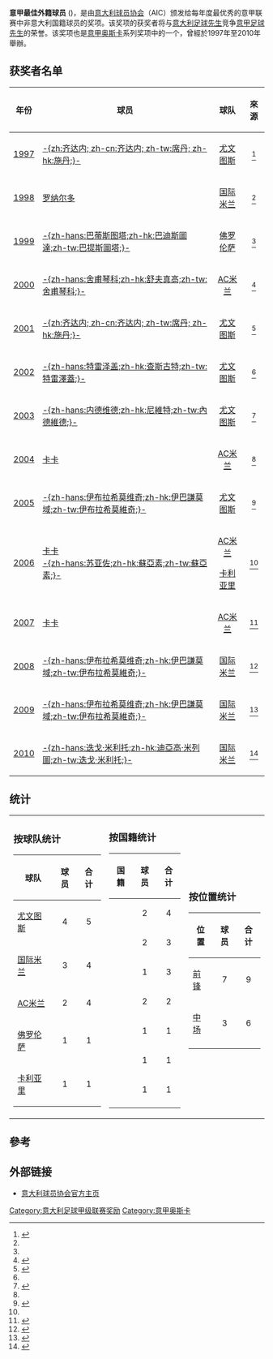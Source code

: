 {{noteTA|G1=意甲}}
{{Infobox sports award
| name        = 意甲最佳外籍球員
| image       = 
| image_size  = 
| alt         =
| caption     = 
| sport       = [[足球|足球]]
| competition = [[意甲|意甲]]
| discipline  =
| givenfor    = 意甲賽季最佳表現的外籍球員
| english     =
| localnames  = {{native name|it|Migliore calciatore straniero AIC}}
| nickname    =
| sponsor     =
| location    =
| country     = 意大利
| presenter   = [[意大利足球運動員協會|意大利足球運動員協會]] (AIC)
| first       = 1997
| number      = 14
| last        = 2010
| firstwinner = {{flagicon|FRA}} [[齐达内|-{zh:齐达内; zh-cn:齐达内; zh-tw:席丹; zh-hk:施丹;}-]] (1997)
| mostwins    = {{unbulleted list|{{flagicon|SWE}} [[伊布拉希莫维奇|-{zh-hans:伊布拉希莫维奇;zh-hk:伊巴謙莫域;zh-tw:伊布拉希莫維奇;}-]]|{{flagicon|BRA}} [[卡卡|卡卡]]|(各 3 次)}}
| mostrecent  = {{flagicon|ARG}} [[迪亞高·米列圖|-{zh-hans:迭戈·米利托;zh-hk:迪亞高·米列圖;zh-tw:迭戈·米利托;}-]] (2010)
| url         = {{URL|https://grangala.assocalciatori.it/gran-gala-del-calcio-2/gran-gala-del-calcio-categorie-premiate/|官方網站}}
}}

'''意甲最佳外籍球员''' ({{lang-it|Migliore calciatore straniero}})，是由[[意大利球员协会|意大利球员协会]]（AIC）颁发给每年度最优秀的意甲联赛中非意大利国籍球员的奖项。该奖项的获奖者将与[[意大利足球先生|意大利足球先生]]竞争[[意甲足球先生|意甲足球先生]]的荣誉。该奖项也是[[意甲奥斯卡|意甲奥斯卡]]系列奖项中的一个，曾經於1997年至2010年舉辦。

==获奖者名单==

{|class = "sortable wikitable" align=center;
|- 
!年份
!球员
!球队
!來源
|-
|<center>[[1996年至1997年意大利足球甲级联赛|1997]]
|{{flagicon|FRA}} [[齐达内|-{zh:齐达内; zh-cn:齐达内; zh-tw:席丹; zh-hk:施丹;}-]]
|<center>[[尤文图斯|尤文图斯]]
|<center><ref name=":0">{{Cite web|title=Albo d'Oro|url=http://www.assocalciatori.it/Pagine/AlbodOro/tabid/161/language/en-US/Default.aspx|url-status=dead|archive-url=https://web.archive.org/web/20130515095258/http://www.assocalciatori.it/Pagine/AlbodOro/tabid/161/language/en-US/Default.aspx|archive-date=2013-05-15|access-date=2013-05-15|website=AssoCalciotori.it|language=it}}</ref></center>
|-
|<center>[[1997年至1998年意大利足球甲级联赛|1998]]
|{{flagicon|BRA}} [[罗纳尔多|罗纳尔多]]
|<center>[[国际米兰|国际米兰]]
|<center><ref name=":0" /></center>
|-
|<center>[[1998年至1999年意大利足球甲级联赛|1999]]
|{{flagicon|ARG}} [[巴蒂斯图塔|-{zh-hans:巴蒂斯图塔;zh-hk:巴迪斯圖達;zh-tw:巴提斯圖塔;}-]]
|<center>[[佛罗伦萨足球俱乐部|佛罗伦萨]]
|<center><ref name=":0" /></center>
|-
|<center>[[1999年至2000年意大利足球甲级联赛|2000]]
|{{flagicon|UKR}} [[安德烈·舍甫琴科|-{zh-hans:舍甫琴科;zh-hk:舒夫真高;zh-tw:舍甫琴科;}-]]
|<center>[[AC米兰|AC米兰]]
|<center><ref>{{Cite web|date=2000-10-02|title=A Francesco Totti l'Oscar del calcio|url=https://www.repubblica.it/online/campionato/oscar/oscar/oscar.html?ref=search|access-date=2021-03-02|website=la Repubblica|language=it|archive-date=2019-05-18|archive-url=https://web.archive.org/web/20190518191552/http://www.repubblica.it/online/campionato/oscar/oscar/oscar.html?ref=search}}</ref></center>
|-
|<center>[[2000年至2001年意大利足球甲级联赛|2001]]
|{{flagicon|FRA}} [[齐达内|-{zh:齐达内; zh-cn:齐达内; zh-tw:席丹; zh-hk:施丹;}-]]
|<center>[[尤文图斯|尤文图斯]]
|<center><ref>{{Cite web|date=2001-10-02|title=Oscar: Zidane batte Totti è lui il più bravo calciatore|url=https://www.repubblica.it/online/calcio/oscarpar/oscarpar/oscarpar.html|access-date=2021-03-02|website=la Repubblica|language=it|archive-date=2019-05-18|archive-url=https://web.archive.org/web/20190518191609/http://www.repubblica.it/online/calcio/oscarpar/oscarpar/oscarpar.html}}</ref></center>
|-
|<center>[[2001年至2002年意大利足球甲级联赛|2002]]
|{{flagicon|FRA}} [[特雷泽盖|-{zh-hans:特雷泽盖;zh-hk:查斯古特;zh-tw:特雷澤蓋;}-]]
|<center>[[尤文图斯|尤文图斯]]
|<center><ref name=":0" /></center>
|-
|<center>[[2002年至2003年意大利足球甲级联赛|2003]]
|{{flagicon|CZE}} [[内德维德|-{zh-hans:内德维德;zh-hk:尼維特;zh-tw:內德維德;}-]]
|<center>[[尤文图斯|尤文图斯]]
|<center><ref>{{Cite web|date=2004-01-13|title=L'«Oscar» Aic a Totti e Nedved|url=https://ricerca.gelocal.it/tribunatreviso/archivio/tribunatreviso/2004/01/13/VS1TC_VS103.html|access-date=2021-03-02|website=La tribuna di Treviso|language=it|archive-date=2021-06-02|archive-url=https://web.archive.org/web/20210602044609/https://ricerca.gelocal.it/tribunatreviso/archivio/tribunatreviso/2004/01/13/VS1TC_VS103.html}}</ref></center>
|-
|<center>[[2003年至2004年意大利足球甲级联赛|2004]]
|{{flagicon|BRA}} [[卡卡|卡卡]]
|<center>[[AC米兰|AC米兰]]
|<center><ref name=":0" /></center>
|-
|<center>[[2004年至2005年意大利足球甲级联赛|2005]]
|{{flagicon|SWE}} [[伊布拉希莫维奇|-{zh-hans:伊布拉希莫维奇;zh-hk:伊巴謙莫域;zh-tw:伊布拉希莫維奇;}-]]
|<center>[[尤文图斯|尤文图斯]]
|<center><ref name="Oscar2005">{{Cite web|date=2006-01-23|title=Re Gila|url=https://www.eurosport.it/calcio/serie-a/2005-2006/re-gila_sto817881/story.shtml|url-status=live|archive-url=https://web.archive.org/web/20210301174433/https://www.eurosport.it/calcio/serie-a/2005-2006/re-gila_sto817881/story.shtml|archive-date=2021-03-02|access-date=2021-03-02|website=Eurosport|language=it}}</ref></center>
|-
|<center>[[2005年至2006年意大利足球甲级联赛|2006]]
|{{flagicon|BRA}} [[卡卡|卡卡]] <br> {{flagicon|Honduras}} [[大卫·苏亚佐|-{zh-hans:苏亚佐;zh-hk:蘇亞素;zh-tw:蘇亞素;}-]]
|<center>[[AC米兰|AC米兰]] <br> <center>[[卡利亚里足球俱乐部|卡利亚里]]
|<center><ref name=":0" /></center>
|-
|<center>[[2006年至2007年意大利足球甲级联赛|2007]]
|{{flagicon|BRA}} [[卡卡|卡卡]]
|<center>[[AC米兰|AC米兰]]
| <center><ref>{{Cite web|date=29 January 2007|title=A Cannavaro l'Oscar 2006|url=https://www.eurosport.it/calcio/a-cannavaro-l-oscar-2006_sto1070345/story.shtml|access-date=2 March 2021|website=Eurosport|language=it|archive-date=2021-03-02|archive-url=https://web.archive.org/web/20210302013512/https://www.eurosport.it/calcio/a-cannavaro-l-oscar-2006_sto1070345/story.shtml}}</ref></center>
|-
|<center>[[2007年至2008年意大利足球甲级联赛|2008]]
|{{flagicon|SWE}} [[伊布拉希莫维奇|-{zh-hans:伊布拉希莫维奇;zh-hk:伊巴謙莫域;zh-tw:伊布拉希莫維奇;}-]]
|<center>[[国际米兰|国际米兰]]
|<center><ref>{{Cite web|date=2009-01-20|title=Ibrahimovic e la Juve i più bravi del 2008|url=https://www.repubblica.it/2008/12/sport/calcio/serie-a/inter/oscar-a-ibra/oscar-a-ibra.html|access-date=2021-03-02|website=la Repubblica|language=it|archive-date=2018-09-11|archive-url=https://web.archive.org/web/20180911192030/http://www.repubblica.it/2008/12/sport/calcio/serie-a/inter/oscar-a-ibra/oscar-a-ibra.html}}</ref></center>
|-
|<center>[[2008年至2009年意大利足球甲级联赛|2009]]
|{{flagicon|SWE}} [[伊布拉希莫维奇|-{zh-hans:伊布拉希莫维奇;zh-hk:伊巴謙莫域;zh-tw:伊布拉希莫維奇;}-]]
|<center>[[国际米兰|国际米兰]]
|<center><ref>{{Cite web |last=Masiello |first=Vince |date=2010-01-19 |title=Ex-Inter Star Zlatan Ibrahimovic Wins 2009 ‘Oscar Del Calcio’ |url=https://www.goal.com/en/news/10/italian-football/2010/01/19/1751546/ex-inter-star-zlatan-ibrahimovic-wins-2009-oscar-del-calcio |url-status=live |access-date=2021-03-02 |website=Goal.com |archive-date=2019-04-18 |archive-url=https://web.archive.org/web/20190418024400/https://www.goal.com/en/news/10/italian-football/2010/01/19/1751546/ex-inter-star-zlatan-ibrahimovic-wins-2009-oscar-del-calcio }}</ref></center>
|-
|<center>[[2009年至2010年意大利足球甲级联赛|2010]]
|{{flagicon|ARG}} [[迪亞高·米列圖|-{zh-hans:迭戈·米利托;zh-hk:迪亞高·米列圖;zh-tw:迭戈·米利托;}-]]
|<center>[[国际米兰|国际米兰]]
|<center><ref>{{Cite web|date=2011-01-24|title=Oscar Aic, nessuno come Milito, Mourinho re degli allenatori|url=https://www.gazzetta.it/Calcio/SerieA/24-01-2011/oscar-nessuno-come-milito-712600557660.shtml|access-date=2021-03-02|website=La Gazzetta dello Sport|language=it|archive-date=2020-10-31|archive-url=https://web.archive.org/web/20201031140321/https://www.gazzetta.it/Calcio/SerieA/24-01-2011/oscar-nessuno-come-milito-712600557660.shtml}}</ref></center>
|}

==统计==
{| border="0"
|
===按球队统计===
{| class="sortable wikitable"
!球队
!球员
!合计
|-
| [[尤文图斯|尤文图斯]]
| align=center| 4
| align=center| 5
|-
| [[国际米兰|国际米兰]]
| align=center| 3
| align=center| 4
|-
| [[AC米兰|AC米兰]]
| align=center| 2
| align=center| 4
|-
| [[佛罗伦萨足球俱乐部|佛罗伦萨]]
| align=center| 1
| align=center| 1
|-
| [[卡利亚里足球俱乐部|卡利亚里]]
| align=center| 1
| align=center| 1
|}
|

===按国籍统计===
{| class="sortable wikitable"
!国籍
!球员
!合计
|-
| {{BRA}}
| align=center| 2
| align=center| 4
|-
| {{FRA}}
| align=center| 2
| align=center| 3
|-
| {{SWE}}
| align=center| 1
| align=center| 3
|-
| {{ARG}}
| align=center| 2
| align=center| 2
|-
| {{CZE}}
| align=center| 1
| align=center| 1
|-
| {{HON}}
| align=center| 1
| align=center| 1
|-
| {{UKR}}
| align=center| 1
| align=center| 1
|-
|}
|

===按位置统计===
{| class="sortable wikitable"
!位置
!球员
!合计
|-
|[[前锋|前锋]]
|align=center| 7
|align=center| 9
|-
|[[中场|中场]]
|align=center| 3
|align=center| 6
|-
|}
|}

== 參考 ==
{{reflist}}

==外部链接==
* [https://web.archive.org/web/20100219130339/http://www.assocalciatori.it/aic/aic.nsf 意大利球员协会官方主页]
{{意甲最佳}}
[[Category:意大利足球甲级联赛奖励|Category:意大利足球甲级联赛奖励]]
[[Category:意甲奥斯卡|Category:意甲奥斯卡]]